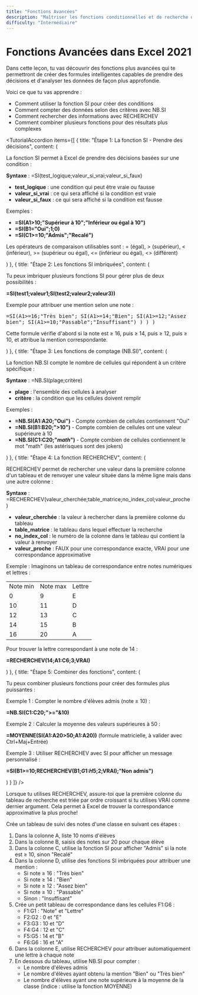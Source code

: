 ```yaml
---
title: "Fonctions Avancées"
description: "Maîtriser les fonctions conditionnelles et de recherche dans Excel 2021"
difficulty: "Intermédiaire"
---
```


<CenteredContent>

# Fonctions Avancées dans Excel 2021

<ExerciseCard title="Aller plus loin avec les fonctions">

Dans cette leçon, tu vas découvrir des fonctions plus avancées qui te permettront de créer des formules intelligentes capables de prendre des décisions et d'analyser tes données de façon plus approfondie.

Voici ce que tu vas apprendre :
- Comment utiliser la fonction SI pour créer des conditions
- Comment compter des données selon des critères avec NB.SI
- Comment rechercher des informations avec RECHERCHEV
- Comment combiner plusieurs fonctions pour des résultats plus complexes

</ExerciseCard>

<TutorialAccordion items={[
  {
    title: "Étape 1: La fonction SI - Prendre des décisions",
    content: (
      <div>
        <p>La fonction SI permet à Excel de prendre des décisions basées sur une condition :</p>
        <p><strong>Syntaxe</strong> : =SI(test_logique;valeur_si_vrai;valeur_si_faux)</p>
        <ul>
          <li><strong>test_logique</strong> : une condition qui peut être vraie ou fausse</li>
          <li><strong>valeur_si_vrai</strong> : ce qui sera affiché si la condition est vraie</li>
          <li><strong>valeur_si_faux</strong> : ce qui sera affiché si la condition est fausse</li>
        </ul>
        <p>Exemples :</p>
        <ul>
          <li><strong>=SI(A1>10;"Supérieur à 10";"Inférieur ou égal à 10")</strong></li>
          <li><strong>=SI(B1="Oui";1;0)</strong></li>
          <li><strong>=SI(C1>=10;"Admis";"Recalé")</strong></li>
        </ul>
        <p>Les opérateurs de comparaison utilisables sont : = (égal), > (supérieur), < (inférieur), >= (supérieur ou égal), <= (inférieur ou égal), <> (différent)</p>
      </div>
    )
  },
  {
    title: "Étape 2: Les fonctions SI imbriquées",
    content: (
      <div>
        <p>Tu peux imbriquer plusieurs fonctions SI pour gérer plus de deux possibilités :</p>
        <p><strong>=SI(test1;valeur1;SI(test2;valeur2;valeur3))</strong></p>
        <p>Exemple pour attribuer une mention selon une note :</p>
        <pre>
=SI(A1>=16;"Très bien";
  SI(A1>=14;"Bien";
    SI(A1>=12;"Assez bien";
      SI(A1>=10;"Passable";"Insuffisant")
    )
  )
)</pre>
        <p>Cette formule vérifie d'abord si la note est ≥ 16, puis ≥ 14, puis ≥ 12, puis ≥ 10, et attribue la mention correspondante.</p>
      </div>
    )
  },
  {
    title: "Étape 3: Les fonctions de comptage (NB.SI)",
    content: (
      <div>
        <p>La fonction NB.SI compte le nombre de cellules qui répondent à un critère spécifique :</p>
        <p><strong>Syntaxe</strong> : =NB.SI(plage;critère)</p>
        <ul>
          <li><strong>plage</strong> : l'ensemble des cellules à analyser</li>
          <li><strong>critère</strong> : la condition que les cellules doivent remplir</li>
        </ul>
        <p>Exemples :</p>
        <ul>
          <li><strong>=NB.SI(A1:A20;"Oui")</strong> - Compte combien de cellules contiennent "Oui"</li>
          <li><strong>=NB.SI(B1:B20;">10")</strong> - Compte combien de cellules ont une valeur supérieure à 10</li>
          <li><strong>=NB.SI(C1:C20;"*math*")</strong> - Compte combien de cellules contiennent le mot "math" (les astérisques sont des jokers)</li>
        </ul>
      </div>
    )
  },
  {
    title: "Étape 4: La fonction RECHERCHEV",
    content: (
      <div>
        <p>RECHERCHEV permet de rechercher une valeur dans la première colonne d'un tableau et de renvoyer une valeur située dans la même ligne mais dans une autre colonne :</p>
        <p><strong>Syntaxe</strong> : =RECHERCHEV(valeur_cherchée;table_matrice;no_index_col;valeur_proche)</p>
        <ul>
          <li><strong>valeur_cherchée</strong> : la valeur à rechercher dans la première colonne du tableau</li>
          <li><strong>table_matrice</strong> : le tableau dans lequel effectuer la recherche</li>
          <li><strong>no_index_col</strong> : le numéro de la colonne dans le tableau qui contient la valeur à renvoyer</li>
          <li><strong>valeur_proche</strong> : FAUX pour une correspondance exacte, VRAI pour une correspondance approximative</li>
        </ul>
        <p>Exemple : Imaginons un tableau de correspondance entre notes numériques et lettres :</p>
        <table>
          <tr><td>Note min</td><td>Note max</td><td>Lettre</td></tr>
          <tr><td>0</td><td>9</td><td>E</td></tr>
          <tr><td>10</td><td>11</td><td>D</td></tr>
          <tr><td>12</td><td>13</td><td>C</td></tr>
          <tr><td>14</td><td>15</td><td>B</td></tr>
          <tr><td>16</td><td>20</td><td>A</td></tr>
        </table>
        <p>Pour trouver la lettre correspondant à une note de 14 :</p>
        <p><strong>=RECHERCHEV(14;A1:C6;3;VRAI)</strong></p>
      </div>
    )
  },
  {
    title: "Étape 5: Combiner des fonctions",
    content: (
      <div>
        <p>Tu peux combiner plusieurs fonctions pour créer des formules plus puissantes :</p>
        <p>Exemple 1 : Compter le nombre d'élèves admis (note ≥ 10) :</p>
        <p><strong>=NB.SI(C1:C20;">="&10)</strong></p>
        <p>Exemple 2 : Calculer la moyenne des valeurs supérieures à 50 :</p>
        <p><strong>=MOYENNE(SI(A1:A20>50;A1:A20))</strong> (formule matricielle, à valider avec Ctrl+Maj+Entrée)</p>
        <p>Exemple 3 : Utiliser RECHERCHEV avec SI pour afficher un message personnalisé :</p>
        <p><strong>=SI(B1>=10;RECHERCHEV(B1;$G$1:$H$5;2;VRAI);"Non admis")</strong></p>
      </div>
    )
  }
]} />

<Tip>
Lorsque tu utilises RECHERCHEV, assure-toi que la première colonne du tableau de recherche est triée par ordre croissant si tu utilises VRAI comme dernier argument. Cela permet à Excel de trouver la correspondance approximative la plus proche!
</Tip>

<ExerciseCard title="Exercice pratique: Tableau de suivi des notes">

Crée un tableau de suivi des notes d'une classe en suivant ces étapes :

1. Dans la colonne A, liste 10 noms d'élèves
2. Dans la colonne B, saisis des notes sur 20 pour chaque élève
3. Dans la colonne C, utilise la fonction SI pour afficher "Admis" si la note est ≥ 10, sinon "Recalé"
4. Dans la colonne D, utilise des fonctions SI imbriquées pour attribuer une mention :
   - Si note ≥ 16 : "Très bien"
   - Si note ≥ 14 : "Bien"
   - Si note ≥ 12 : "Assez bien"
   - Si note ≥ 10 : "Passable"
   - Sinon : "Insuffisant"
5. Crée un petit tableau de correspondance dans les cellules F1:G6 :
   - F1:G1 : "Note" et "Lettre"
   - F2:G2 : 0 et "E"
   - F3:G3 : 10 et "D"
   - F4:G4 : 12 et "C"
   - F5:G5 : 14 et "B"
   - F6:G6 : 16 et "A"
6. Dans la colonne E, utilise RECHERCHEV pour attribuer automatiquement une lettre à chaque note
7. En dessous du tableau, utilise NB.SI pour compter :
   - Le nombre d'élèves admis
   - Le nombre d'élèves ayant obtenu la mention "Bien" ou "Très bien"
   - Le nombre d'élèves ayant une note supérieure à la moyenne de la classe (indice : utilise la fonction MOYENNE)

</ExerciseCard>

</CenteredContent>